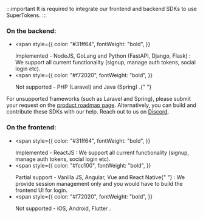 :::important
It is required to integrate our frontend and backend SDKs to use SuperTokens.
:::

### On the backend:

- <span
    style={{
      color: "#31ff64",
      fontWeight: "bold",
    }}
  >
    Implemented - NodeJS, GoLang and Python (FastAPI, Django, Flask)
  </span>
  : We support all current functionality (signup, manage auth tokens, social
  login etc).
- <span
    style={{
      color: "#f72020",
      fontWeight: "bold",
    }}
  >
    Not supported - PHP (Laravel) and Java (Spring)
  </span>
  .{" "}

For unsupported frameworks (such as Laravel and Spring), please submit your request on the [product roadmap page](https://supertokens.com/product-roadmap). Alternatively, you can build and contribute these SDKs with our help. Reach out to us on [Discord](https://supertokens.com/discord).

### On the frontend:

- <span
    style={{
      color: "#31ff64",
      fontWeight: "bold",
    }}
  >
    Implemented - ReactJS
  </span>
  : We support all current functionality (signup, manage auth tokens, social
  login etc).
- <span
    style={{
      color: "#fcc100",
      fontWeight: "bold",
    }}
  >
    Partial support - Vanilla JS, Angular, Vue and React Native{" "}
  </span>
  : We provide session management only and you would have to build the frontend
  UI for login.
- <span
    style={{
      color: "#f72020",
      fontWeight: "bold",
    }}
  >
    Not supported - iOS, Android, Flutter
  </span>
  .
